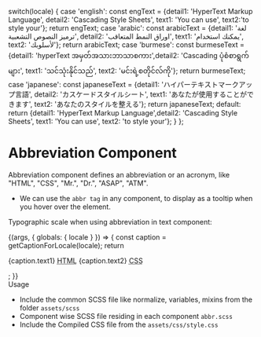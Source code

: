 
  switch(locale) {
    case 'english': const engText = {detail1: 'HyperText Markup Language', detail2: 'Cascading Style Sheets', text1: 'You can use', text2:'to style your'}; return engText;
    case 'arabic': const arabicText = {detail1: 'لغة ترميز النصوص التشعبية', detail2: 'اوراق النمط المتعاقب', text1: 'يمكنك استخدام', text2: 'لأسلوبك'}; return arabicText;
    case 'burmese': const burmeseText = {detail1: 'hyperText အမှတ်အသားဘာသာစကား',detail2: 'Cascading ပုံစံစာရွက်များ', text1: 'သင်သုံးနိုင်သည်', text2: 'မင်းရဲ့စတိုင်လ်ကို'}; return burmeseText;
    case 'japanese': const japaneseText = {detail1: 'ハイパーテキストマークアップ言語', detail2: 'カスケードスタイルシート', text1: 'あなたが使用することができます', text2: 'あなたのスタイルを整える'}; return japaneseText;
    default:
      return {detail1: 'HyperText Markup Language',detail2: 'Cascading Style Sheets', text1: 'You can use', text2: 'to style your'};
  }
};

<Meta title="Atoms/Base Typography/Abbreviation" component={Abbreviation} />

<style>{`
  div#story--atoms-base-typography-abbreviation--abbreviation {
    box-shadow: 0 1px 8px rgb(0 0 0 / 15%);
    box-sizing: inherit;
    width: 100%;
    padding: 10px;
  }
  .subheading {
    font-weight: 700;
    font-size: 18px;
    color: #666;
    letter-spacing: 1.5px;
    line-height: 24px;
    margin-bottom: 12px;
    margin-top: 40px;
  }  
`}</style>

# Abbreviation Component
Abbreviation component defines an abbreviation or an acronym, like "HTML", "CSS", "Mr.", "Dr.", "ASAP", "ATM".
<ul>
  <li>We can use the <code>abbr tag</code> in any component, to display as a tooltip when you hover over the element.</li>
</ul>

Typographic scale when using abbreviation in text component:

<Story name="Abbreviation">
  {(args, { globals: { locale } }) => {
    const caption = getCaptionForLocale(locale);
    return <p>{caption.text1} <abbr title={caption.detail1} >HTML</abbr> {caption.text2} <abbr title={caption.detail2} > CSS</abbr></p>;
  }}
</Story>

<div className="subheading">Usage</div>
<ul>
  <li>Include the common SCSS file like normalize, variables, mixins from the folder <code>assets/scss</code></li>
  <li>Component wise SCSS file residing in each component <code>abbr.scss</code></li>
  <li>Include the Compiled CSS file from the <code>assets/css/style.css</code></li>
</ul>
